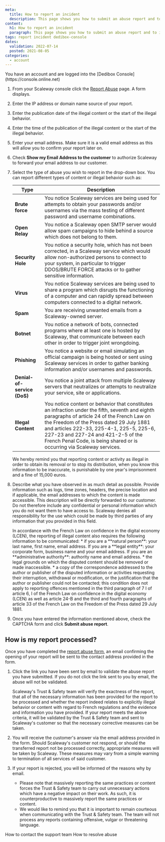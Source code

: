 ```yaml
---
meta:
  title: How to report an incident
  description: This page shows you how to submit an abuse report and to indicate how the report will be processed.
content:
  h1: How to report an incident
  paragraph: This page shows you how to submit an abuse report and to indicate how the report will be processed.
tags: report incident dedibox-console
dates:
  validation: 2022-07-14
  posted: 2021-08-05
categories:
  - account
---
```


<Message type="requirement">
  You have an account and are logged into the [Dedibox Console](https://console.online.net) 
</Message>

1. From your Scaleway console click the [Report Abuse](https://console.scaleway.com/support/abuses/create) page. A form displays.
2. Enter the IP address or domain name source of your report.
3. Enter the publication date of the illegal content or the start of the illegal behavior.  
4. Enter the time of the publication of the illegal content or the start of the illegal behavior. 
5. Enter your email address. Make sure it is a valid email address as this will allow you to confirm your report later on. 
6. Check **Show my Email Address to the customer** to authorize Scaleway to forward your email address to our customer. 
7. Select the type of abuse you wish to report in the drop-down box.
    <Message type="note">
    You can report different types of content or illegal behavior such as: 

    | **Type**                    | **Description**                                                                                                                                                                                                                                                                                                                                        |
    |-----------------------------|--------------------------------------------------------------------------------------------------------------------------------------------------------------------------------------------------------------------------------------------------------------------------------------------------------------------------------------------------------|
    | **Brute force**             | You notice Scaleway services are being used for attempts to obtain your passwords and/or usernames via the mass testing of different password and username combinations.                                                                                                                                                                               |
    | **Open Relay**              | You notice a Scaleway open SMTP server would allow spam campaigns to hide behind a source which does not belong to them.                                                                                                                                                                                                                               |
    | **Security Hole**           | You notice a security hole, which has not been corrected, in a Scaleway service which would allow non-authorized persons to connect to your system, in particular to trigger DDOS/BRUTE FORCE attacks or to gather sensitive information.                                                                                                              |
    | **Virus**                   | You notice Scaleway services are being used to share a program which disrupts the functioning of a computer and can rapidly spread between computers connected to a digital network.                                                                                                                                                                   |
    | **Spam**                    | You are receiving unwanted emails from a Scaleway-owned server.                                                                                                                                                                                                                                                                                        |
    | **Botnet**                  | You notice a network of bots, connected programs where at least one is hosted by Scaleway, that communicate between each other in order to trigger joint wrongdoing.                                                                                                                                                                                   |
    | **Phishing**                | You notice a website or email simulating an official campaign is being hosted or sent using Scaleway services in order to gather banking information and/or usernames and passwords.                                                                                                                                                                   |
    | **Denial-of-service (DoS)** | You notice a joint attack from multiple Scaleway servers that neutralizes or attempts to neutralize your service, site or applications.                                                                                                                                                                                                                |
    | **Illegal Content**         | You notice content or behavior that constitutes an infraction under the fifth, seventh and eighth paragraphs of article 24 of the French Law on the Freedom of the Press dated 29 July 1881 and articles 222-33, 225-4-1, 225-5, 225-6, 227-23 and 227-24 and 421-2-5 of the French Penal Code, is being shared or is occurring via Scaleway services. |

    </Message>

    <Message type="important">
      We hereby remind you that reporting content or activity as illegal in order to obtain its removal or to stop its distribution, when you know this information to be inaccurate, is punishable by one year's imprisonment and a fine of 15,000 euros.
    </Message>
8. Describe what you have observed in as much detail as possible. Provide information such as logs, time zones, headers, the precise location and if applicable, the email addresses to which the content is made accessible. 
    <Message type="important">
      This description will be directly forwarded to our customer. Do not therefore include any confidential or personal information which you do not want them to have access to. Scaleway denies all responsibility for the use which could be made by third parties of any information that you provided in this field.
    </Message>
    
    <Message type="note">
      In accordance with the French Law on confidence in the digital economy (LCEN), the reporting of illegal content also requires the following information to be communicated:
      * if you are a **natural person**: your last name, first name, email address. If you are a **legal entity**: your corporate form, business name and your email address. If you are an **administrative authority**: authority name and email address. 
      * the legal grounds on which the disputed content should be removed or made inaccessible.
      * a copy of the correspondence addressed to the author or publisher of the disputed information or activities requesting their interruption, withdrawal or modification, or the justification that the author or publisher could not be contacted; this condition does not apply to reporting offences mentioned in the third paragraph of 7 I of article 6, I of the French Law on confidence in the digital economy (LCEN) as well as article 24-B and the third and fourth paragraphs of article 33 of the French Law on the Freedom of the Press dated 29 July 1881.
    </Message>
9. Once you have entered the information mentioned above, check the CAPTCHA form and click **Submit abuse report**.

## How is my report processed? 

Once you have completed the [report abuse form](https://abuse.scaleway.com), an email confirming the opening of your report will be sent to the contact address provided in the form.

1. Click the link you have been sent by email to validate the abuse report you have submitted. 
    <Message type="important">
      If you do not click the link sent to you by email, the abuse will not be validated. 
    </Message>

    Scaleway's Trust & Safety team will verify the exactness of the report, that all of the necessary information has been provided for the report to be processed and whether the report indeed relates to explicitly illegal behavior or content with regard to French regulations and the evidence and information you have provided. If your report meets the above criteria, it will be validated by the Trust & Safety team and sent to Scaleway's customer so that the necessary corrective measures can be taken.
2. You will receive the customer's answer via the email address provided in the form.
    <Message type="note">
      Should Scaleway's customer not respond, or should the transferred report not be processed correctly, appropriate measures will be taken by Scaleway. These measures may vary from a simple warning to termination of all services of said customer.
    </Message>
3. If your report is rejected, you will be informed of the reasons why by email. 
    <Message type="note">
      - Please note that massively reporting the same practices or content forces the Trust & Safety team to carry out unnecessary actions which have a negative impact on their work. As such, it is counterproductive to massively report the same practices or content. 
      - We would like to remind you that it is important to remain courteous when communicating with the Trust & Safety team. The team will not process any reports containing offensive, vulgar or threatening language.
    </Message>


<Navigation title="See Also">
  <PreviousButton to="/dedibox-console/my-account/how-to/contact-support">How to contact the support team</PreviousButton>
  <NextButton to="/dedibox-console/my-account/how-to/resolve-abuse">How to resolve abuse</NextButton>
</Navigation>